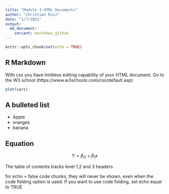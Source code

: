 ```yaml
---
title: "Module 3 HTML Documents"
author: "Christian Ruiz"
date: "1/7/2022"
output: 
  md_document:
    variant: markdown_github
---
```


```r
knitr::opts_chunk$set(echo = TRUE)
```

## R Markdown {#nextsteps .emphasized}

With css you have limitless editing capability of your HTML document.
Go to the W3 school (https://www.w3schools.com/css/default.asp)


```r
plot(cars)
```


## A bulleted list

* Apple
* oranges
* banana

## Equation

$$ Y = \beta_O + \beta_1x $$

The table of contents tracks level 1,2 and 3 headers

for echo = false code chunks, they will never be shown, even when the code folding option is used. If you want to use code folding, set echo equal to TRUE
